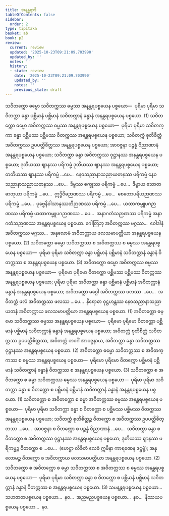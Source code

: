 ```yaml
---
title: အနန္တရာဒိ
tableOfContents: false
sidebar:
  order: 2
type: tipitaka
basket: ab
book: p2
review:
  current: review
  updated: '2025-10-23T09:21:09.703990'
  updated_by: ''
  notes: ''
  history:
  - state: review
    date: '2025-10-23T09:21:09.703990'
    updated_by: ''
    notes: ''
    previous_state: draft
---
```



<ReviewStatus review={frontmatter.review} showDetails={true} />

<HypothesisAnnotation frontmatter={frontmatter} />

<DynamicBreadcrumb />

<Division number="122" book="p2" e="ch" v="38" p="415">

<Paragraph number="4338" book="p2">
သဝိတက္ကော ဓမ္မော သဝိတက္ကဿ ဓမ္မဿ အနန္တရပစ္စယေန ပစ္စယော—  ပုရိမာ ပုရိမာ သဝိတက္ကာ ခန္ဓာ ပစ္ဆိမာနံ ပစ္ဆိမာနံ သဝိတက္ကာနံ ခန္ဓာနံ အနန္တရပစ္စယေန ပစ္စယော. (1)
</Paragraph>

<Paragraph number="4339" book="p2">
သဝိတက္ကော ဓမ္မော အဝိတက္ကဿ ဓမ္မဿ အနန္တရပစ္စယေန ပစ္စယော—  ပုရိမာ ပုရိမာ သဝိတက္ကာ ခန္ဓာ ပစ္ဆိမဿ ပစ္ဆိမဿ ဝိတက္ကဿ အနန္တရပစ္စယေန ပစ္စယော; သဝိတက္ကံ စုတိစိတ္တံ အဝိတက္ကဿ ဥပပတ္တိစိတ္တဿ အနန္တရပစ္စယေန ပစ္စယော; အာဝဇ္ဇနာ ပဉ္စန္နံ ဝိညာဏာနံ အနန္တရပစ္စယေန ပစ္စယော; သဝိတက္ကာ ခန္ဓာ အဝိတက္ကဿ ဝုဋ္ဌာနဿ အနန္တရပစ္စယေန ပစ္စယော; ဒုတိယဿ ဈာနဿ ပရိကမ္မံ ဒုတိယဿ ဈာနဿ အနန္တရပစ္စယေန ပစ္စယော; တတိယဿ ဈာနဿ ပရိကမ္မံ …ပေ…  နေဝသညာနာသညာယတနဿ ပရိကမ္မံ နေဝသညာနာသညာယတနဿ …ပေ…  ဒိဗ္ဗဿ စက္ခုဿ ပရိကမ္မံ …ပေ…  ဒိဗ္ဗာယ သောတဓာတုယာ ပရိကမ္မံ …ပေ…  ဣဒ္ဓိဝိဓဉာဏဿ ပရိကမ္မံ …ပေ…  စေတောပရိယဉာဏဿ ပရိကမ္မံ …ပေ…  ပုဗ္ဗေနိဝါသာနုဿတိဉာဏဿ ပရိကမ္မံ …ပေ…  ယထာကမ္မူပဂဉာဏဿ ပရိကမ္မံ ယထာကမ္မူပဂဉာဏဿ …ပေ…  အနာဂတံသဉာဏဿ ပရိကမ္မံ အနာဂတံသဉာဏဿ အနန္တရပစ္စယေန ပစ္စယော. ဂေါတြဘု အဝိတက္ကဿ မဂ္ဂဿ…  ဝေါဒါနံ အဝိတက္ကဿ မဂ္ဂဿ…  အနုလောမံ အဝိတက္ကာယ ဖလသမာပတ္တိယာ အနန္တရပစ္စယေန ပစ္စယော. (2)
</Paragraph>

<Paragraph number="4340" book="p2">
သဝိတက္ကော ဓမ္မော သဝိတက္ကဿ စ အဝိတက္ကဿ စ ဓမ္မဿ အနန္တရပစ္စယေန ပစ္စယော—  ပုရိမာ ပုရိမာ သဝိတက္ကာ ခန္ဓာ ပစ္ဆိမာနံ ပစ္ဆိမာနံ သဝိတက္ကာနံ ခန္ဓာနံ ဝိတက္ကဿ စ အနန္တရပစ္စယေန ပစ္စယော. (3)
</Paragraph>

</Division>
<Division number="123" book="p2" e="ch" v="38" p="415">

<Paragraph number="4341" book="p2">
အဝိတက္ကော ဓမ္မော အဝိတက္ကဿ ဓမ္မဿ အနန္တရပစ္စယေန ပစ္စယော—  ပုရိမော ပုရိမော ဝိတက္ကော ပစ္ဆိမဿ ပစ္ဆိမဿ ဝိတက္ကဿ အနန္တရပစ္စယေန ပစ္စယော; ပုရိမာ ပုရိမာ အဝိတက္ကာ ခန္ဓာ ပစ္ဆိမာနံ ပစ္ဆိမာနံ အဝိတက္ကာနံ ခန္ဓာနံ အနန္တရပစ္စယေန ပစ္စယော; အဝိတက္ကော မဂ္ဂေါ အဝိတက္ကဿ ဖလဿ …ပေ…  အဝိတက္ကံ ဖလံ အဝိတက္ကဿ ဖလဿ …ပေ…  နိရောဓာ ဝုဋ္ဌဟန္တဿ နေဝသညာနာသညာယတနံ အဝိတက္ကာယ ဖလသမာပတ္တိယာ အနန္တရပစ္စယေန ပစ္စယော. (1)
</Paragraph>

<Paragraph number="4342" book="p2">
အဝိတက္ကော ဓမ္မော သဝိတက္ကဿ ဓမ္မဿ အနန္တရပစ္စယေန ပစ္စယော—  ပုရိမော ပုရိမော ဝိတက္ကော ပစ္ဆိမာနံ ပစ္ဆိမာနံ သဝိတက္ကာနံ ခန္ဓာနံ အနန္တရပစ္စယေန ပစ္စယော; အဝိတက္ကံ စုတိစိတ္တံ သဝိတက္ကဿ ဥပပတ္တိစိတ္တဿ, အဝိတက္ကံ ဘဝင်္ဂံ အာဝဇ္ဇနာယ, အဝိတက္ကာ ခန္ဓာ သဝိတက္ကဿ ဝုဋ္ဌာနဿ အနန္တရပစ္စယေန ပစ္စယော. (2)
</Paragraph>

<Paragraph number="4343" book="p2">
အဝိတက္ကော ဓမ္မော သဝိတက္ကဿ စ အဝိတက္ကဿ စ ဓမ္မဿ အနန္တရပစ္စယေန ပစ္စယော—  ပုရိမော ပုရိမော ဝိတက္ကော ပစ္ဆိမာနံ ပစ္ဆိမာနံ သဝိတက္ကာနံ ခန္ဓာနံ ဝိတက္ကဿ စ အနန္တရပစ္စယေန ပစ္စယော. (3)
</Paragraph>

</Division>
<Division number="124" book="p2" e="ch" v="38" p="415">

<Paragraph number="4344" book="p2">
သဝိတက္ကော စ အဝိတက္ကော စ ဓမ္မာ သဝိတက္ကဿ ဓမ္မဿ အနန္တရပစ္စယေန ပစ္စယော—  ပုရိမာ ပုရိမာ သဝိတက္ကာ ခန္ဓာ စ ဝိတက္ကော စ ပစ္ဆိမာနံ ပစ္ဆိမာနံ သဝိတက္ကာနံ ခန္ဓာနံ အနန္တရပစ္စယေန ပစ္စယော. (1)
</Paragraph>

<Paragraph number="4345" book="p2">
သဝိတက္ကော စ အဝိတက္ကော စ ဓမ္မာ အဝိတက္ကဿ ဓမ္မဿ အနန္တရပစ္စယေန ပစ္စယော—  ပုရိမာ ပုရိမာ သဝိတက္ကာ ခန္ဓာ စ ဝိတက္ကော စ ပစ္ဆိမဿ ပစ္ဆိမဿ ဝိတက္ကဿ အနန္တရပစ္စယေန ပစ္စယော; သဝိတက္ကံ စုတိစိတ္တဉ္စ ဝိတက္ကော စ အဝိတက္ကဿ ဥပပတ္တိစိတ္တဿ …ပေ…  အာဝဇ္ဇနာ စ ဝိတက္ကော စ ပဉ္စန္နံ ဝိညာဏာနံ …ပေ…  သဝိတက္ကာ ခန္ဓာ စ ဝိတက္ကော စ အဝိတက္ကဿ ဝုဋ္ဌာနဿ အနန္တရပစ္စယေန ပစ္စယော; ဒုတိယဿ ဈာနဿ ပရိကမ္မဉ္စ ဝိတက္ကော စ …ပေ…  (ဟေဋ္ဌာ လိခိတံ လေခံ ဣမိနာ ကာရဏေန ဒဋ္ဌဗ္ဗံ); အနုလောမဉ္စ ဝိတက္ကော စ အဝိတက္ကာယ ဖလသမာပတ္တိယာ အနန္တရပစ္စယေန ပစ္စယော. (2)
</Paragraph>

<Paragraph number="4346" book="p2">
သဝိတက္ကော စ အဝိတက္ကော စ ဓမ္မာ သဝိတက္ကဿ စ အဝိတက္ကဿ စ ဓမ္မဿ အနန္တရပစ္စယေန ပစ္စယော—  ပုရိမာ ပုရိမာ သဝိတက္ကာ ခန္ဓာ စ ဝိတက္ကော စ ပစ္ဆိမာနံ ပစ္ဆိမာနံ သဝိတက္ကာနံ ခန္ဓာနံ ဝိတက္ကဿ စ အနန္တရပစ္စယေန ပစ္စယော. (3)
</Paragraph>

<Paragraph number="4347" book="p2">
သမနန္တရပစ္စယေန ပစ္စယော…  သဟဇာတပစ္စယေန ပစ္စယော…  နဝ…  အညမညပစ္စယေန ပစ္စယော…  နဝ…  နိဿယပစ္စယေန ပစ္စယော…  နဝ.
</Paragraph>
</Division>